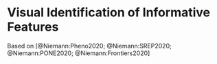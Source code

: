 # Visual Identification of Informative Features

Based on [@Niemann:Pheno2020; @Niemann:SREP2020; @Niemann:PONE2020; @Niemann:Frontiers2020]
